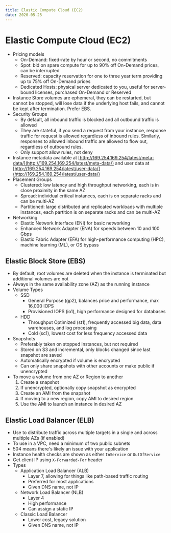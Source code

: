 ```yaml
---
title: Elastic Compute Cloud (EC2)
date: 2020-05-25
---
```


# Elastic Compute Cloud (EC2)

- Pricing models
  - On-Demand: fixed-rate by hour or second, no commitments
  - Spot: bid on spare compute for up to 90% off On-Demand prices, can be interrupted
  - Reserved: capacity reservation for one to three year term providing up to 75% off On-Demand prices
  - Dedicated Hosts: physical server dedicated to you, useful for server-bound licenses, purchased On-Demand or Reserved
- Instance Store volumes are ephemeral, they can be restarted, but cannot be stopped, will lose data if the underlying host fails, and cannot be kept after termination. Prefer EBS.
- Security Groups
  - By default, all inbound traffic is blocked and all outbound traffic is allowed
  - They are stateful, if you send a request from your instance, response traffic for request is allowed regardless of inbound rules. Similarly, responses to allowed inbound traffic are allowed to flow out, regardless of outbound rules.
  - Only support allow rules, not deny
- Instance metadata available at [http://169.254.169.254/latest/meta-data/](http://169.254.169.254/latest/meta-data/) and user data at [http://169.254.169.254/latest/user-data/](http://169.254.169.254/latest/user-data/)
- Placement Groups
  - Clustered: low latency and high throughput networking, each is in close proximity in the same AZ
  - Spread: individual critical instances, each is on separate racks and can be multi-AZ
  - Partitioned: large distributed and replicated workloads with multiple instances, each partition is on separate racks and can be multi-AZ
- Networking
  - Elastic Network Interface (ENI) for basic networking
  - Enhanced Network Adapter (ENA) for speeds between 10 and 100 Gbps
  - Elastic Fabric Adapter (EFA) for high-performance computing (HPC), machine learning (ML), or OS bypass

## Elastic Block Store (EBS)

- By default, root volumes are deleted when the instance is terminated but additional volumes are not
- Always in the same availability zone (AZ) as the running instance
- Volume Types
  - SSD
    - General Purpose (gp2), balances price and performance, max 16,000 IOPS
    - Provisioned IOPS (io1), high performance designed for databases
  - HDD
    - Throughput Optimized (st1), frequently accessed big data, data warehouses, and log processing
    - Cold (sc1), lowest cost for less frequency accessed data
- Snapshots
  - Preferably taken on stopped instances, but not required
  - Stored on S3 and incremental, only blocks changed since last snapshot are saved
  - Automatically encrypted if volume is encrypted
  - Can only share snapshots with other accounts or make public if unencrypted
- To move a volume from one AZ or Region to another
  1. Create a snapshot
  2. If unencrypted, optionally copy snapshot as encrypted
  3. Create an AMI from the snapshot
  4. If moving to a new region, copy AMI to desired region
  5. Use the AMI to launch an instance in desired AZ

## Elastic Load Balancer (ELB)

- Use to distribute traffic across multiple targets in a single and across multiple AZs (if enabled)
- To use in a VPC, need a minimum of two public subnets
- 504 means there's likely an issue with your application
- Instance health checks are shown as either `InService` or `OutOfService`
- Get client IP using `X-Forwarded-For` header
- Types
  - Application Load Balancer (ALB)
    - Layer 7, allowing for things like path-based traffic routing
    - Preferred for most applications
    - Given DNS name, not IP
  - Network Load Balancer (NLB)
    - Layer 4
    - High performance
    - Can assign a static IP
  - Classic Load Balancer
    - Lower cost, legacy solution
    - Given DNS name, not IP
